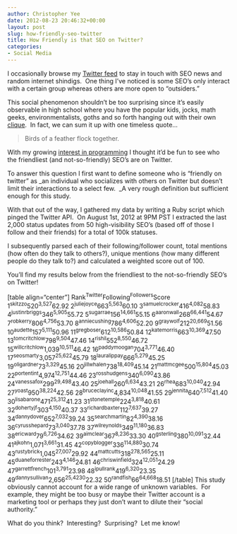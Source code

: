 ```yaml
---
author: Christopher Yee
date: 2012-08-23 20:46:32+00:00
layout: post
slug: how-friendly-seo-twitter
title: How Friendly is that SEO on Twitter?
categories:
- Social Media
---
```


I occasionally browse my [Twitter feed](http://twitter.com/eeysirhc) to stay in touch with SEO news and random internet shindigs.  One thing I've noticed is some SEO's only interact with a certain group whereas others are more open to "outsiders."

This social phenomenon shouldn't be too surprising since it's easily observable in high school where you have the popular kids, jocks, math geeks, environmentalists, goths and so forth hanging out with their own [clique](http://www.shoemoney.com/2012/05/31/the-mob-mentality-of-seos).  In fact, we can sum it up with one timeless quote...


<blockquote>Birds of a feather flock together.</blockquote>


With my growing [interest in programming](http://www.christopheryee.org/learning-program-code-seo/) I thought it'd be fun to see who the friendliest (and not-so-friendly) SEO's are on Twitter.



To answer this question I first want to define someone who is "friendly on twitter" as _an individual who socializes with others on Twitter but doesn't limit their interactions to a select few.  _A very rough definition but sufficient enough for this study.

With that out of the way, I gathered my data by writing a Ruby script which pinged the Twitter API.  On August 1st, 2012 at 9PM PST I extracted the last 2,000 status updates from 50 high-visibility SEO's (based off of those I follow and their friends) for a total of 100k statuses.

I subsequently parsed each of their following/follower count, total mentions (how often do they talk to others?), unique mentions (how many different people do they talk to?) and calculated a weighted score out of 100.

You'll find my results below from the friendliest to the not-so-friendly SEO's on Twitter!

[table align="center"]
Rank^Twitter^Following^Followers^Score
1^skitzzo^520^3,527^62.92
2^juliejoyce^663^5,563^60.10
3^samuelcrocker^416^4,082^58.83
4^justinrbriggs^346^5,905^55.72
5^sugarrae^156^14,661^55.15
6^aaronwall^268^66,441^54.67
7^robkerry^806^4,756^53.70
8^anniecushing^786^4,606^52.20
9^graywolf^212^20,669^51.56
10^audette^157^5,111^50.96
11^gregboser^612^10,586^50.84
12^katemorris^663^10,369^47.50
13^tomcritchlow^798^9,504^47.46
14^rishil^552^8,550^46.72
15^willcritchlow^1,039^10,511^46.42
16^paddymoogan^704^3,771^46.40
17^seosmarty^3,057^25,622^45.79
18^lauralippay^666^5,279^45.25
19^oligardner^73^3,329^45.16
20^jillwhalen^738^18,409^45.14
21^mattmcgee^500^15,804^45.03
22^portentint^4,974^12,751^44.46
23^rosshudgens^340^6,090^43.86
24^vanessafox^299^29,498^43.40
25^joehall^260^6,634^43.21
26^rhea^683^10,040^42.94
27^yoast^950^38,224^42.56
28^bruceclayinc^4,834^10,048^41.55
29^jennita^640^7,512^41.40
30^lisabarone^471^25,312^41.23
31^stonetemple^224^3,818^40.61
32^dohertyjf^303^4,150^40.37
33^richardbaxter^112^7,637^39.27
34^dannydover^652^7,032^39.24
35^searchmartin^82^4,390^38.16
36^cyrusshepard^73^3,040^37.78
37^wilreynolds^349^11,180^36.83
38^ericward^79^6,726^34.62
39^aimclear^367^8,236^33.30
40^gsterling^380^10,091^32.44
41^ajkohn^1,071^3,661^31.45
42^copyblogger^336^114,880^30.74
43^rustybrick^1,045^27,007^29.92
44^mattcutts^318^278,565^25.11
45^duaneforrester^243^4,146^24.81
46^chriswinfield^324^12,051^24.29
47^garrettfrench^101^3,791^23.98
48^ipullrank^419^6,320^23.35
49^dannysullivan^2,656^25,4230^22.32
50^randfish^66^64,668^18.51
[/table]
This study obviously cannot account for a wide range of unknown variables.  For example, they might be too busy or maybe their Twitter account is a marketing tool or perhaps they just don't want to dilute their "social authority."

What do you think?  Interesting?  Surprising?  Let me know!

